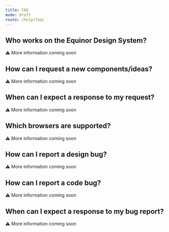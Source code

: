 ```yaml
---
title: FAQ
mode: draft
route: /help/faq/
---
```


<!--
    Other topics: maybe add, what is a design system, who built it and why
-->

## Who works on the Equinor Design System?

:warning: More information coming soon

## How can I request a new components/ideas?

:warning: More information coming soon

## When can I expect a response to my request?

:warning: More information coming soon

## Which browsers are supported?

:warning: More information coming soon

## How can I report a design bug?

:warning: More information coming soon

## How can I report a code bug?

:warning: More information coming soon

## When can I expect a response to my bug report?

:warning: More information coming soon
